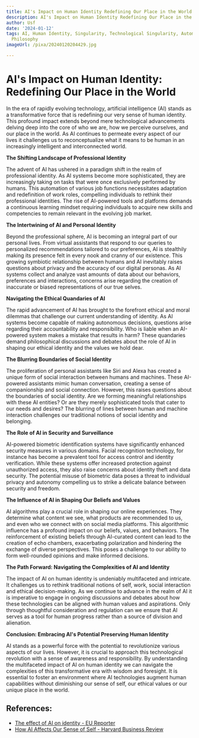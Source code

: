 ```yaml
---
title: AI's Impact on Human Identity Redefining Our Place in the World
description: AI's Impact on Human Identity Redefining Our Place in the World
author: Usf
date: '2024-01-12'
tags: AI, Human Identity, Singularity, Technological Singularity, Automation, Ethics,
  Philosophy
imageUrl: /pixa/20240120204429.jpg

---
```

# AI's Impact on Human Identity: Redefining Our Place in the World

In the era of rapidly evolving technology, artificial intelligence (AI) stands as a  transformative force that is  redefining our  very sense of human identity. This profound impact extends  beyond mere technological  advancements delving deep into the core of who we are, how  we  perceive ourselves, and our place in  the world. As AI continues to permeate every aspect of our lives it challenges us to reconceptualize what  it means to be human in an increasingly intelligent and interconnected world.

**The Shifting Landscape of Professional Identity**

The  advent of AI has  ushered in a paradigm shift in the realm of professional identity. As AI systems  become more sophisticated, they are  increasingly taking on tasks that  were once exclusively performed by  humans. This automation  of various job functions necessitates adaptation and redefinition of work roles, compelling individuals to  rethink their professional identities. The rise of AI-powered tools and platforms demands  a  continuous learning mindset requiring individuals to acquire new skills and competencies to remain relevant in the evolving job  market.

**The Intertwining of AI and  Personal Identity**

Beyond the professional sphere, AI is  becoming an integral part  of our personal lives. From virtual assistants that respond to our queries to personalized recommendations tailored to our preferences,  AI is stealthily making its presence  felt in every nook and cranny of our existence. This  growing symbiotic relationship between humans and AI inevitably raises questions about privacy and the accuracy of our digital personas. As AI systems collect and analyze vast amounts of data about our behaviors, preferences and interactions, concerns arise regarding the creation of inaccurate or biased representations of our  true selves.

**Navigating the Ethical Quandaries of AI**

The rapid advancement of AI has brought to the forefront ethical and moral dilemmas that challenge our current understanding of identity. As AI systems become capable of making autonomous decisions, questions arise regarding their accountability and responsibility. Who is liable when an AI-powered system makes a  mistake that results in harm? These  quandaries demand philosophical  discussions and  debates about the role of AI in shaping our ethical identity and the values we hold dear.

**The  Blurring Boundaries of Social Identity**

The  proliferation of personal assistants like Siri and Alexa has created a unique form  of social interaction between humans and machines. These AI-powered assistants mimic human  conversation, creating  a sense of companionship and social connection. However, this raises questions about  the boundaries of social identity. Are we forming meaningful relationships with these AI entities? Or are they merely sophisticated tools that cater to our needs and desires? The blurring of lines between  human and machine interaction challenges our traditional notions of social identity and belonging.

**The Role of AI in Security and Surveillance**

AI-powered biometric identification systems have significantly enhanced security measures in various domains. Facial recognition technology, for instance has become a prevalent tool for access control and  identity verification. While these systems offer increased protection  against unauthorized access, they also raise concerns about identity theft and  data security.  The potential misuse of biometric data  poses a threat to individual privacy and  autonomy compelling us to strike a delicate balance  between  security and freedom.

**The Influence  of AI in  Shaping Our Beliefs and Values**

AI algorithms play a crucial role in shaping our online experiences. They determine  what content we see, what  products are  recommended to us, and even who we  connect with on social media platforms. This algorithmic  influence has a profound  impact on our beliefs, values, and behaviors.  The reinforcement of existing beliefs through AI-curated  content can lead to the  creation of echo chambers, exacerbating  polarization and hindering the exchange of diverse perspectives. This poses a challenge to our  ability to form  well-rounded opinions and make informed decisions.

**The  Path Forward: Navigating the Complexities of AI and Identity**

The impact of AI on human identity is undeniably multifaceted and intricate. It challenges us to rethink traditional notions of self, work, social interaction and ethical decision-making. As we continue to advance in the realm of AI  it  is imperative to engage in ongoing discussions and debates about how these technologies can  be aligned with  human values and aspirations. Only through  thoughtful consideration and  regulation can we ensure that AI serves as a  tool for human progress rather than a source  of division and alienation.

**Conclusion: Embracing AI's  Potential Preserving Human  Identity**

AI stands as a powerful force with the potential to revolutionize various aspects  of our lives. However, it is crucial to approach this technological revolution with a sense of awareness and responsibility. By understanding the multifaceted  impact of AI on human identity we can navigate the complexities of this transformative  era with wisdom and foresight. It is essential to  foster an environment where AI technologies augment human  capabilities without diminishing our sense of self, our ethical values or  our unique place  in the  world.

## References:
- [The effect of AI on identity - EU Reporter](https://www.eureporter.co/internet-2/artificial-intelligence/2023/11/06/the-effect-of-ai-on-identity/)
- [How AI Affects Our Sense of Self - Harvard Business Review](https://hbr.org/2023/09/how-ai-affects-our-sense-of-self)
